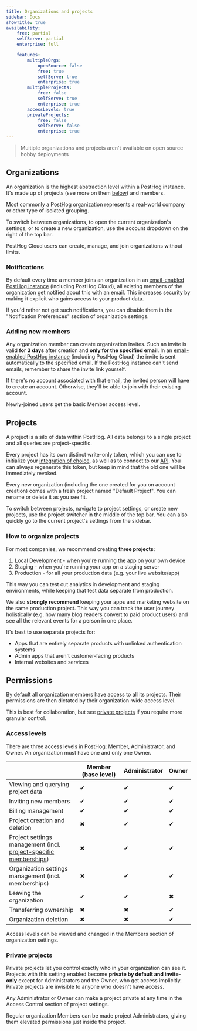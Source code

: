 ```yaml
---
title: Organizations and projects
sidebar: Docs
showTitle: true
availability:
    free: partial
    selfServe: partial
    enterprise: full

    features:
        multipleOrgs:
            openSource: false
            free: true
            selfServe: true
            enterprise: true
        multipleProjects:
            free: false
            selfServe: true
            enterprise: true
        accessLevels: true
        privateProjects:
            free: false
            selfServe: false
            enterprise: true
---
```


> Multiple organizations and projects aren't available on open source hobby deployments

## Organizations

An organization is the highest abstraction level within a PostHog instance. It's made up of projects (see more on them [below](#projects)) and members.

Most commonly a PostHog organization represents a real-world company or other type of isolated grouping.

To switch between organizations, to open the current organization's settings, or to create a new organization, use the account dropdown on the right of the top bar.

PostHog Cloud users can create, manage, and join organizations without limits.

### Notifications

By default every time a member joins an organization in an [email-enabled PostHog instance](/docs/self-host/configure/email) (including PostHog Cloud), all existing members of the organization get notified about this with an email. This increases security by making it explicit who gains access to your product data.

If you'd rather not get such notifications, you can disable them in the "Notification Preferences" section of organization settings.

### Adding new members

Any organization member can create organization invites. Such an invite is valid **for 3 days** after creation and **only for the specified email**.
In an [email-enabled PostHog instance](/docs/self-host/configure/email) (including PostHog Cloud) the invite is sent automatically to the specified email. If the PostHog instance can't send emails, remember to share the invite link yourself.

If there's no account associated with that email, the invited person will have to create an account. Otherwise, they'll be able to join with their existing account.

Newly-joined users get the basic Member access level.

## Projects

A project is a silo of data within PostHog. All data belongs to a single project and all queries are project-specific.

Every project has its own distinct write-only token, which you can use to initialize your [integration of choice](/docs/integrate), as well as to connect to our [API](/docs/api). You can always regenerate this token, but keep in mind that the old one will be immediately revoked.

Every new organization (including the one created for you on account creation) comes with a fresh project named "Default Project". You can rename or delete it as you see fit.

To switch between projects, navigate to project settings, or create new projects, use the project switcher in the middle of the top bar. You can also quickly go to the current project's settings from the sidebar.

### How to organize projects

For most companies, we recommend creating **three projects**:
1. Local Development - when you're running the app on your own device
2. Staging - when you're running your app on a staging server
3. Production - for all your production data (e.g. your live website/app)

This way you can test out analytics in development and staging environments, while keeping that test data separate from production.

We also **strongly recommend** keeping your apps and marketing website on the same production project. This way you can track the user journey holistically (e.g. how many blog readers convert to paid product users) and see all the relevant events for a person in one place.

It's best to use separate projects for:
- Apps that are entirely separate products with unlinked authentication systems
- Admin apps that aren't customer-facing products
- Internal websites and services

## Permissions

By default all organization members have access to all its projects. Their permissions are then dictated by their organization-wide access level.

This is best for collaboration, but see [private projects](#private-projects) if you require more granular control.

### Access levels

There are three access levels in PostHog: Member, Administrator, and Owner. An organization must have one and only one Owner.

|                                                                                       | Member (base level) | Administrator | Owner |
| ------------------------------------------------------------------------------------- | ------------------- | ------------- | ----- |
| Viewing and querying project data                                                     | <span className="text-green text-lg">✔</span>                  | <span className="text-green text-lg">✔</span>            | <span className="text-green text-lg">✔</span>    |
| Inviting new members                                                                  | <span className="text-green text-lg">✔</span>                  | <span className="text-green text-lg">✔</span>            | <span className="text-green text-lg">✔</span>    |
| Billing management                                                                    | <span className="text-green text-lg">✔</span>                  | <span className="text-green text-lg">✔</span>            | <span className="text-green text-lg">✔</span>    |
| Project creation and deletion                                                         | <span className="text-red text-lg">✖</span>                  | <span className="text-green text-lg">✔</span>            | <span className="text-green text-lg">✔</span>    |
| Project settings management (incl. [project-specific memberships](#private-projects)) | <span className="text-red text-lg">✖</span>                  | <span className="text-green text-lg">✔</span>            | <span className="text-green text-lg">✔</span>    |
| Organization settings management (incl. memberships)                                  | <span className="text-red text-lg">✖</span>                  | <span className="text-green text-lg">✔</span>            | <span className="text-green text-lg">✔</span>    |
| Leaving the organization                                                              | <span className="text-green text-lg">✔</span>                  | <span className="text-green text-lg">✔</span>            | <span className="text-red text-lg">✖</span>    |
| Transferring ownership                                                                | <span className="text-red text-lg">✖</span>                  | <span className="text-red text-lg">✖</span>            | <span className="text-green text-lg">✔</span>    |
| Organization deletion                                                                 | <span className="text-red text-lg">✖</span>                  | <span className="text-red text-lg">✖</span>            | <span className="text-green text-lg">✔</span>    |

Access levels can be viewed and changed in the Members section of organization settings.

### Private projects

<FeatureAvailability availability={_frontmatter.availability.features.privateProjects} />

Private projects let you control exactly who in your organization can see it. Projects with this setting enabled become **private by default and invite-only** except for Administrators and the Owner, who get access implicitly. Private projects are invisible to anyone who doesn't have access.

Any Administrator or Owner can make a project private at any time in the Access Control section of project settings.

Regular organization Members can be made project Administrators, giving them elevated permissions just inside the project.